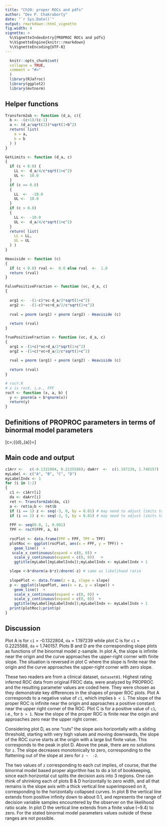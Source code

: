 ```yaml
---
title: "Ch20: proper ROCs and pdfs"
author: "Dev P. Chakraborty"
date: "`r Sys.Date()`"
output: rmarkdown::html_vignette
fig.width: 4
vignette: >
  %\VignetteIndexEntry{PROPROC ROCs and pdfs}
  %\VignetteEngine{knitr::rmarkdown}
  %\VignetteEncoding{UTF-8}
---
```

  
```r
  knitr::opts_chunk$set(
  collapse = TRUE,
  comment = "#>"
  )
  library(RJafroc)
  library(ggplot2)
  library(mvtnorm)
```

## Helper functions
```r
Transform2ab <- function (d_a, c){
  b <- -(c+1)/(c-1)
  a <- (d_a/sqrt(2))*sqrt(1+b^2)
  return( list(
    a = a,
    b = b
  ) )
}

GetLimits <- function (d_a, c)
{
  if (c < 0.0) {
    LL <-  d_a/4/c*sqrt(1+c^2)
    UL <-  10.0
  }
  if (c == 0.0) 
  {
    LL  <-  -10.0
    UL <-  10.0
  }
  if (c > 0.0) 
  {
    LL <-  -10.0
    UL <-  d_a/4/c*sqrt(1+c^2)
  }
  return( list(
    LL = LL,
    UL = UL
  ) )
}

Heaviside <- function (c)
{
  if (c < 0.0) rval <-  0.0 else rval  <-  1.0
  return (rval)
}

FalsePositiveFraction <- function (vc, d_a, c)
{
  
  arg1 <-  -(1-c)*vc-d_a/2*sqrt(1+c^2)
  arg2 <-  -(1-c)*vc+d_a/2/c*sqrt(1+c^2)
  
  rval = pnorm (arg1) + pnorm (arg2) - Heaviside (c)
  
  return (rval)
}

TruePositiveFraction <- function (vc, d_a, c)
{
  arg1 = -(1+c)*vc+d_a/2*sqrt(1+c^2)
  arg2 = -(1+c)*vc+d_a/2/c*sqrt(1+c^2)
  
  rval = pnorm (arg1) + pnorm (arg2) - Heaviside (c)
  
  return (rval)
}

# rocY.R
# x is rocX, i.e., FPF
rocY <- function (x, a, b) {
  y <- pnorm(a + b*qnorm(x))
  return(y)
}
```

## Definitions of PROPROC parameters in terms of binormal model parameters
  
\[c=\frac{b-1}{b+1};{{d}_{a}}=\frac{\sqrt{2}a}{\sqrt{1+{{b}^{2}}}}\] 

## Main code and output
  
```r
c1Arr <-   c(-0.1322804, 0.2225588); daArr  <-  c(1.197239, 1.740157)
myLabel <- c("A", "B", "C", "D")
myLabelIndx <- 1
for (i in 1:2)
{
  c1 <- c1Arr[i]
  da <- daArr[i]
  ret <- Transform2ab(da, c1)
  a <- ret$a;b <- ret$b
  if (i == 1) z <- seq(-3, 0, by = 0.01) # may need to adjust limits to view detail of slope plot
  if (i == 2) z <- seq(-3, 5, by = 0.01) # may need to adjust limits to view detail of slope plot
  
  FPF <- seq(0.0, 1, 0.001)
  TPF <- rocY(FPF, a, b)
  
  rocPlot <- data.frame(FPF = FPF, TPF = TPF)
  plotRoc <- ggplot(rocPlot, aes(x = FPF, y = TPF)) + 
    geom_line()  + 
   scale_x_continuous(expand = c(0, 0)) + 
    scale_y_continuous(expand = c(0, 0))   +
    ggtitle(myLabel[myLabelIndx]);myLabelIndx <- myLabelIndx + 1

  slope <-b*dnorm(a-b*z)/dnorm(-z) # same as likelihood ratio
  
  slopePlot <- data.frame(z = z, slope = slope)
  p <- ggplot(slopePlot, aes(x = z, y = slope)) + 
    geom_line()  + 
    scale_x_continuous(expand = c(0, 0)) + 
    scale_y_continuous(expand = c(0, 0))  +
    ggtitle(myLabel[myLabelIndx]);myLabelIndx <- myLabelIndx + 1
  print(plotRoc);print(p)
}
```             


## Discussion
Plot A is for `c1` =  -0.1322804, `da` = 1.197239 while plot C is for `c1` = 0.2225588, `da` = 1.740157. Plots B and D are the corresponding slope plots as functions of the binormal model z-sample. In plot A, the slope is infinite near the origin and the curve approaches the upper-right corner with finite slope. The situation is reversed in plot C where the slope is finite near the origin and the curve approaches the upper-right corner with zero slope. 

These two readers are from a clinical dataset, `dataset01`. Highest rating inferred ROC data from original FROC data, were analyzed by PROPROC and the resulting parameter values are coded here. They were chosen as they demonstrate key differences in the shapes of proper ROC plots. Plot A corresponds to a negative value of `c1`, which implies `b < 1`. The slope of the proper ROC is infinite near the origin and approaches a positive constant near the upper right corner of the ROC. Plot C is for a positive value of `c1`, i.e., for `b > 1`. Now the slope of the proper ROC is finite near the origin and approaches zero near the upper right corner. 

Considering plot D, as one "cuts" the slope axis horizontally with a sliding threshold, starting with very high values and moving downwards, the slope of the ROC curve starts at the origin with a large but finite value. This corresponds to the peak in plot D. Above the peak, there are no solutions for `z`. The slope decreases monotonically to zero, corresponding to the flattening out of the slope at zero for `z ~  -2`. 

The two values of `z` corresponding to each cut implies, of course, that the binormal model based proper algorithm has to do a lot of bookkeeping, since each horizontal cut splits the decision axis into 3 regions. One can think of shrinking each of plots B & D horizontally to zero width, and all that remains is the slope axis with a thick vertical line superimposed on it, corresponding to the horizontally collapsed curves. In plot B the vertical line extends from positive infinity down to about 0.1, and represents the range of decision variable samples encountered by the observer on the likelihood ratio scale. In plot D the vertical line extends from a finite value (~9.4) to zero. For the stated binormal model parameters values outside of these ranges are not possible.

